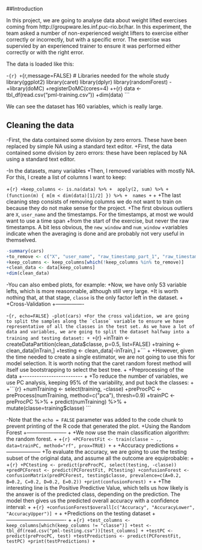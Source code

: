 ##Introduction

 
 In this project, we are going to analyse data about weight lifted exercises coming from http://groupware.les.inf.puc-rio.br/har. In this experiment, the team asked a number of non-experienced weight lifters to exercise either correctly or incorrectly, but with a specific error. The exercise was supervied by an experienced trainer to ensure it was performed either correctly or with the right error.
 
The data is loaded like this:
 
-```{r}
+```{r,message=FALSE}
 # Libraries needed for the whole study
 library(ggplot2)
 library(caret)
 library(dplyr)
 library(randomForest)
-
+library(doMC)
+registerDoMC(cores=4)
+```
+```{r}
 data <- tbl_df(read.csv("pml-training.csv"))
+dim(data)
 ```
 
 We can see the dataset has 160 variables, which is really large.

## Cleaning the data

 
-First, the data contained some division by zero errors. These have been replaced by simple NA using a standard text editor.
+First, the data contained some division by zero errors: these have been replaced by NA using a standard text editor.
 
-In the datasets, many variables
+Then, I removed variables with mostly NA. For this, I create a list of columns I want to keep:
 
+```{r}
+keep_columns <- is.na(data) %>%
+  apply(2, sum) %>%
+  (function(m) { m[m < dim(data)[1]/2] }) %>%
+  names
+```
+
+The last cleaning step consists of removing columns we do not want to train on because they do not make sense for the project.
+The first obvious outliers are `X`, `user_name` and the timestamps. For the timestamps, at most we would want to use a time span
+from the start of the exercise, but never the raw timestamps. A bit less obvious, the `new_window` and `num_window`
+variables indicate when the averaging is done and are probably not very useful in themselved.
 
 ```r
-summary(cars)
+to_remove <- c("X", "user_name", "raw_timestamp_part_1", "raw_timestamp_part_2", "cvtd_timestamp", "new_window", "num_window")
+keep_columns <- keep_columns[which(!keep_columns %in% to_remove)]
+clean_data <- data[keep_columns]
+dim(clean_data)
 ```
 
-You can also embed plots, for example:
+Now, we have only 53 variable lefts, which is more reasonnable, although still very large.
+It is worth nothing that, at that stage, `classe` is the only factor left in the dataset.
+
+Cross-Validation
+----------------
 
-```{r, echo=FALSE}
-plot(cars)
+For the cross validation, we are going to split the samples along the `classe` variable to ensure we have representative of all the classes in the test set. As we have a lot of data and variables, we are going to split the dataset halfway into a training and testing dataset:
+
+```{r}
+inTrain <- createDataPartition(clean_data$classe, p=0.5, list=FALSE)
+training <- clean_data[inTrain,]
+testing <- clean_data[-inTrain,]
+```
+
+However, given the time needed to create a single estimator, we are not going to use this for model selection. It is worth noting that the caret random forest method will itself use bootstrapping to select the best tree.
+
+Preprocessing of the data
+-------------------------
+
+To reduce the number of variables, we use PC analysis, keeping 95% of the variability, and put back the classes:
+
+```{r}
+numTraining <- select(training, -classe)
+preProcPC <- preProcess(numTraining, method=c("pca"), thresh=0.9)
+trainPC <- preProcPC %>%
+  predict(numTraining) %>%
+  mutate(classe=training$classe)
 ```
 
-Note that the `echo = FALSE` parameter was added to the code chunk to prevent printing of the R code that generated the plot.
+Using the Random Forest
+-----------------------
+
+We now use the main classification algorithm: the random forest.
+
+```{r}
+PCForestFit <- train(classe ~ ., data=trainPC, method="rf", prox=TRUE)
+```
+
+Accuracy predictions
+--------------------
+To evaluate the accuracy, we are going to use the testing subset of the original data, and assume all the outcome are equiprobable:
+
+```{r}
+PCtesting <- predict(preProcPC, select(testing, -classe))
+predPCForest <- predict(PCForestFit, PCtesting)
+confusionForest <- confusionMatrix(predPCForest, testing$classe, prevalence=c(A=0.2, B=0.2, C=0.2, D=0.2, E=0.2))
+print(confusionForest)
+```
+
+The interesting line is the Positive Predictive Value, which tells us how likely is the answer is of the predicted class, depending on the prediction. The model then gives us the predicted overall accuracy with a confidence interval:
+
+```{r}
+confusionForest$overall[c("Accuracy", "AccuracyLower", "AccuracyUpper")]
+```
+
+Predictions on the testing dataset
+----------------------------------
+
+```{r}
+test_columns <- keep_columns[which(keep_columns != "classe")]
+test <- tbl_df(read.csv("pml-testing.csv"))[test_columns]
+
+testPC <- predict(preProcPC, test)
+testPredictions <- predict(PCForestFit, testPC)
+print(testPredictions)
+```
